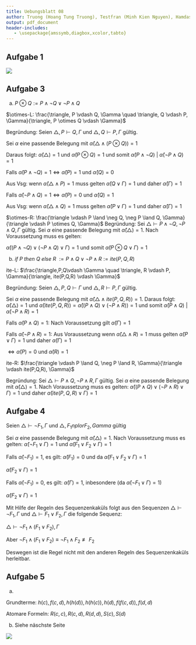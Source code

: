 ```yaml
---
title: Uebungsblatt 08
author: Truong (Hoang Tung Truong), Testfran (Minh Kien Nguyen), Hamdash
output: pdf_document
header-includes:
   - \usepackage{amssymb,diagbox,xcolor,tabto}
---
```


## Aufgabe 1

![](1.png)

\pagebreak

## Aufgabe 3
a. $P \otimes Q := P \land \neg Q \lor \neg P \land Q$

$\otimes-L: \frac{\triangle, P \vdash Q, \Gamma \quad \triangle, Q \vdash P, \Gamma}{\triangle, P \otimes Q \vdash \Gamma}$

Begründung: Seien $\triangle, P \vdash Q, \Gamma$ und $\triangle, Q \vdash P, \Gamma$ gültig.

Sei $\alpha$ eine passende Belegung mit $\hat{\alpha}(\triangle \land (P \otimes Q)) =1$

Daraus folgt: $\hat{\alpha}(\triangle) =1$ und $\hat{\alpha}(P \otimes Q) =1$ und somit $\hat{\alpha}(P \land \neg Q)$ $|$ $\hat{\alpha}(\neg P \land Q) =1$

Falls $\hat{\alpha}(P \land \neg Q)=1 \Leftrightarrow \hat{\alpha}(P) =1$ und $\hat{\alpha}(Q) =0$

Aus Vsg: wenn $\hat{\alpha}(\triangle \land P) =1$ muss gelten $\hat{\alpha}(Q \lor \Gamma) =1$ und daher $\hat{\alpha}(\Gamma)=1$

Falls $\hat{\alpha}(\neg P \land Q) =1 \Leftrightarrow \hat{\alpha}(P) =0$ und $\hat{\alpha}(Q) =1$

Aus Vsg: wenn $\hat{\alpha}(\triangle \land Q) =1$ muss gelten $\hat{\alpha}(P \lor \Gamma) =1$ und daher $\hat{\alpha}(\Gamma)=1$

$\otimes-R: \frac{\triangle \vdash P \land \neg Q, \neg P \land Q, \Gamma}{\triangle \vdash P \otimes Q, \Gamma}$
Begründung: Sei $\triangle \vdash P \land \neg Q, \neg P \land Q, \Gamma$ gültig. Sei $\alpha$ eine passende Belegung mit $\hat{\alpha}(\triangle) =1$. Nach Voraussetzung muss es gelten:

$\hat{\alpha}((P \land \neg Q) \lor (\neg P \land Q) \lor \Gamma) =1$ und somit $\hat{\alpha}(P \otimes Q \lor \Gamma)=1$

b. $if$ $P$ $then$ $Q$ $else$ $R$ $:= P \land Q \lor \neg P \land R:= ite(P,Q,R)$

ite-L: $\frac{\triangle,P,Q\vdash \Gamma \quad \triangle, R \vdash P, \Gamma}{\triangle, ite(P,Q,R) \vdash \Gamma}$

Begründung: Seien $\triangle, P,Q \vdash \Gamma$ und $\triangle, R \vdash P,\Gamma$ gültig.

Sei $\alpha$ eine passende Belegung mit $\hat{\alpha}(\triangle \land ite(P,Q,R)) =1$. Daraus folgt: $\hat{\alpha}(\triangle) =1$ und $\hat{\alpha}(ite(P,Q,R)) = \hat{\alpha}((P \land Q) \lor (\neg P \land R)) =1$ und somit $\hat{\alpha}(P \land Q)$ $|$ $\hat{\alpha}(\neg P \land R)= 1$

Falls $\hat{\alpha}(P \land Q) =1$: Nach Voraussetzung gilt $\hat{\alpha}(\Gamma) =1$

Falls $\hat{\alpha}(\neg P \land R) =1$: Aus Voraussetzung wenn $\hat{\alpha}(\triangle \land R) =1$ muss gelten $\hat{\alpha}(P \lor \Gamma) =1$ und daher $\hat{\alpha}(\Gamma) =1$

$\Leftrightarrow \hat{\alpha}(P) =0$ und $\hat{\alpha}(R) =1$

ite-R: $\frac{\triangle \vdash P \land Q, \neg P \land R, \Gamma}{\triangle \vdash ite(P,Q,R), \Gamma}$

Begründung: Sei $\triangle \vdash P \land Q, \neg P \land R, \Gamma$ gültig. Sei $\alpha$  eine passende Belegung mit $\hat{\alpha}(\triangle) =1$. Nach Voraussetzung muss es gelten:  $\hat{\alpha}((P \land Q) \lor (\neg P \land R) \lor \Gamma) =1$ und daher $\hat{\alpha}(ite(P,Q,R) \lor \Gamma) =1$


## Aufgabe 4

Seien $\triangle \vdash \neg F_1, \Gamma$ und $\triangle, F_1 nplor F_2, Gamma$ gültig

Sei $\alpha$ eine passende Belegung mit $\hat{\alpha}(\triangle) =1$. Nach Voraussetzung muss es gelten: $\hat{\alpha}(\neg F_1 \lor \Gamma) =1$ und $\hat{\alpha}(F_1 \lor F_2 \lor \Gamma) =1$

Falls $\hat{\alpha}(\neg F_1) =1$, es gilt: $\hat{\alpha}(F_1)=0$ und da $\hat{\alpha}(F_1 \lor F_2 \lor \Gamma)=1$

$\hat{\alpha}(F_2 \lor \Gamma) =1$

Falls $\hat{\alpha}(\neg F_1) =0$, es gilt: $\hat{\alpha}(\Gamma)=1$, inbesondere (da $\hat{\alpha}(\neg F_1 \lor \Gamma)=1$)

$\hat{\alpha}(F_2 \lor \Gamma) =1$

Mit Hilfe der Regeln des Sequenzenkaküls folgt aus den Sequenzen $\triangle \vdash \neg F_1, \Gamma$ und $\triangle \vdash F_1 \lor F_2, \Gamma$ die folgende Sequenz:

$\triangle \vdash \neg F_1 \land (F_1 \lor F_2), \Gamma$

Aber $\neg F_1 \land (F_1 \lor F_2) \equiv \neg F_1 \land F_2 \not\equiv F_2$

Deswegen ist die Regel nicht mit den anderen Regeln des Sequenzenkaküls herleitbar.

## Aufgabe 5
a.

Grundterme: $h(c), f(c,d), h(h(d)), h(h(c)), h(d), f(f(c,d)), f(d,d)$

Atomare Formeln: $R(c,c), R(c,d), R(d,d), S(c), S(d)$

b. Siehe näschste Seite
\pagebreak

![](5.png)
